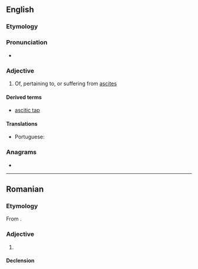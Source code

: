 ==English==

===Etymology===
{{suffix|en|ascites|ic}}

===Pronunciation===
* {{IPA|en|/əˈsɪtɪk/}}

===Adjective===
{{en-adj}}

# {{lb|en|medicine}} Of, pertaining to, or suffering from [[ascites]]

====Derived terms====
* [[ascitic tap]]

====Translations====
{{trans-top|of, pertaining to, or suffering from ascites}}
* Portuguese: {{t|pt|ascítico}}
{{trans-mid}}
{{trans-bottom}}

===Anagrams===
* {{anagrams|en|a=acciist|icastic|sciatic}}

----

==Romanian==

===Etymology===
From {{bor|ro|fr|ascitique}}.

===Adjective===
{{ro-adj}}

# {{l|en|ascitic}}

====Declension====
{{ro-decl-adj}}
